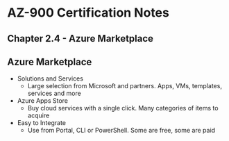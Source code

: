 # AZ-900 Certification Notes
## Chapter 2.4 - Azure Marketplace

## Azure Marketplace
* Solutions and Services
	* Large selection from Microsoft and partners. Apps, VMs, templates, services and more
* Azure Apps Store
	* Buy cloud services with a single click. Many categories of items to acquire
* Easy to Integrate
	* Use from Portal, CLI or PowerShell. Some are free, some are paid